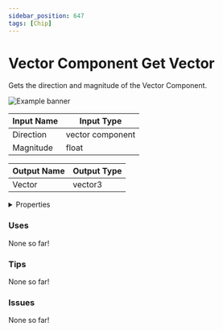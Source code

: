 ```yaml
---
sidebar_position: 647
tags: [Chip]
---
```


# Vector Component Get Vector

Gets the direction and magnitude of the Vector Component.



![Example banner](./assets/74ba9189-2880-46fa-b4b0-3c9a7152489e.svg)

| Input Name | Input Type |
|-----------|-----------|
| Direction | vector component |
| Magnitude | float |

| Output Name | Output Type |
|-----------|-----------|
| Vector | vector3 |


<details>
  <summary>Properties</summary>
  <div>
    <div>
    <table>
      <thead>
        <tr>
          <th>Is beta required?</th>
          <th>❌</th>
        </tr>
        <tr>
          <th>Is this chip a trolling risk?</th>
          <th>❌</th>
        </tr>
        <tr>
          <th>Chip UUPD</th>
          <th>._uuid</th>
        </tr>
      </thead>
    </table>
    </div>
  </div>
</details>

### Uses

None so far!

### Tips

None so far!

### Issues

None so far!